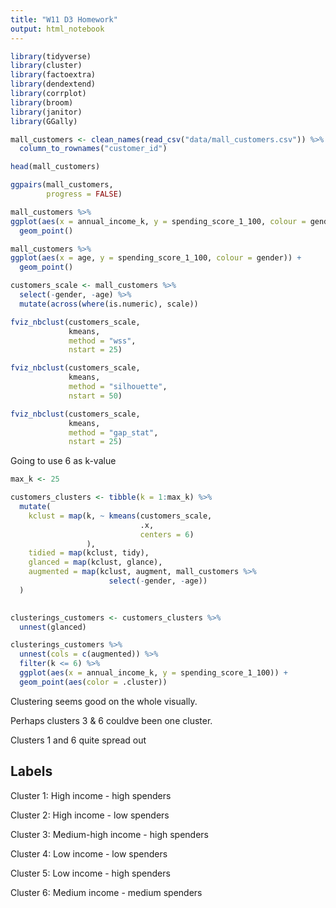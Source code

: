 ```yaml
---
title: "W11 D3 Homework"
output: html_notebook
---
```


```r
library(tidyverse)
library(cluster)
library(factoextra)
library(dendextend)
library(corrplot)
library(broom)
library(janitor)
library(GGally)
```

```r
mall_customers <- clean_names(read_csv("data/mall_customers.csv")) %>% 
  column_to_rownames("customer_id")

head(mall_customers)

ggpairs(mall_customers,
        progress = FALSE)
```

```r
mall_customers %>% 
ggplot(aes(x = annual_income_k, y = spending_score_1_100, colour = gender)) +
  geom_point()
```



```r
mall_customers %>% 
ggplot(aes(x = age, y = spending_score_1_100, colour = gender)) +
  geom_point()
```

```r
customers_scale <- mall_customers %>% 
  select(-gender, -age) %>% 
  mutate(across(where(is.numeric), scale))

```


```r
fviz_nbclust(customers_scale,
             kmeans,
             method = "wss",
             nstart = 25)
```

```r
fviz_nbclust(customers_scale,
             kmeans,
             method = "silhouette",
             nstart = 50)
```

```r
fviz_nbclust(customers_scale,
             kmeans,
             method = "gap_stat",
             nstart = 25)
```

Going to use 6 as k-value


```r
max_k <- 25

customers_clusters <- tibble(k = 1:max_k) %>%
  mutate(
    kclust = map(k, ~ kmeans(customers_scale, 
                             .x,
                             centers = 6)
                 ), 
    tidied = map(kclust, tidy),
    glanced = map(kclust, glance),
    augmented = map(kclust, augment, mall_customers %>% 
                      select(-gender, -age))
  )
  
```
```r
clusterings_customers <- customers_clusters %>% 
  unnest(glanced)
```


```r
clusterings_customers %>% 
  unnest(cols = c(augmented)) %>%
  filter(k <= 6) %>%
  ggplot(aes(x = annual_income_k, y = spending_score_1_100)) +
  geom_point(aes(color = .cluster))
```

Clustering seems good on the whole visually.

Perhaps clusters 3 & 6 couldve been one cluster.

Clusters 1 and 6 quite spread out


## Labels

Cluster 1: High income - high spenders

Cluster 2: High income - low spenders

Cluster 3: Medium-high income - high spenders

Cluster 4: Low income - low spenders

Cluster 5: Low income - high spenders

Cluster 6: Medium income - medium spenders





